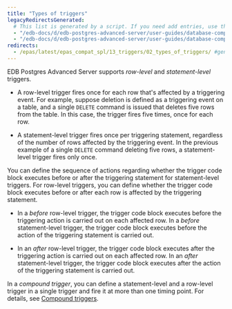 ```yaml
---
title: "Types of triggers"
legacyRedirectsGenerated:
  # This list is generated by a script. If you need add entries, use the `legacyRedirects` key.
  - "/edb-docs/d/edb-postgres-advanced-server/user-guides/database-compatibility-for-oracle-developers-guide/9.6/Database_Compatibility_for_Oracle_Developers_Guide_v9.6.1.084.html"
  - "/edb-docs/d/edb-postgres-advanced-server/user-guides/database-compatibility-for-oracle-developers-guide/9.5/Database_Compatibility_for_Oracle_Developers_Guide.1.178.html"
redirects:
  - /epas/latest/epas_compat_spl/13_triggers/02_types_of_triggers/ #generated for docs/epas/reorg-role-use-case-mode
---
```


<div id="types_of_triggers" class="registered_link"></div>

EDB Postgres Advanced Server supports *row-level* and *statement-level* triggers. 

- A row-level trigger fires once for each row that's affected by a triggering event. For example, suppose deletion is defined as a triggering event on a table, and a single `DELETE` command is issued that deletes five rows from the table. In this case, the trigger fires five times, once for each row.

- A statement-level trigger fires once per triggering statement, regardless of the number of rows affected by the triggering event. In the previous example of a single `DELETE` command deleting five rows, a statement-level trigger fires only once.

You can define the sequence of actions regarding whether the trigger code block executes before or after the triggering statement for statement-level triggers. For row-level triggers, you can define whether the trigger code block executes before or after each row is affected by the triggering statement.

- In a *before* row-level trigger, the trigger code block executes before the triggering action is carried out on each affected row. In a *before* statement-level trigger, the trigger code block executes before the action of the triggering statement is carried out.

- In an *after* row-level trigger, the trigger code block executes after the triggering action is carried out on each affected row. In an *after* statement-level trigger, the trigger code block executes after the action of the triggering statement is carried out.

In a *compound trigger*, you can define a statement-level and a row-level trigger in a single trigger and fire it at more than one timing point. For details, see [Compound triggers](06_compound_triggers/#compound_triggers).
